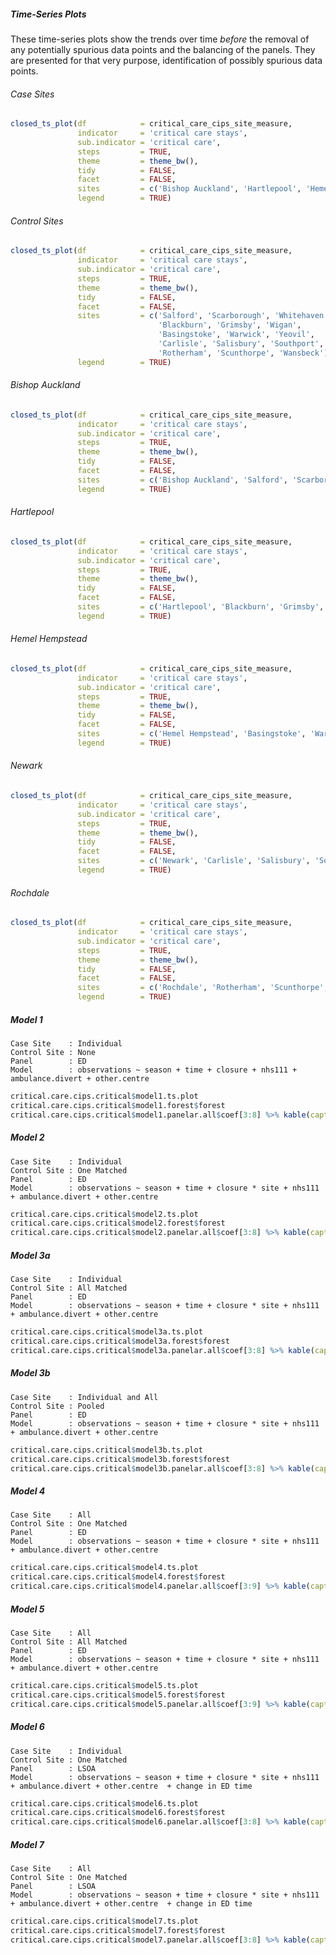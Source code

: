 ##### Time-Series Plots

These time-series plots show the trends over time *before* the removal of any potentially spurious data points and the balancing of the panels.  They are presented for that very purpose, identification of possibly spurious data points.

###### Case Sites

```r
closed_ts_plot(df            = critical_care_cips_site_measure,
               indicator     = 'critical care stays',
               sub.indicator = 'critical care',
               steps         = TRUE,
               theme         = theme_bw(),
               tidy          = FALSE,
               facet         = FALSE,
               sites         = c('Bishop Auckland', 'Hartlepool', 'Hemel Hempstead', 'Newark', 'Rochdale'),
               legend        = TRUE)
```

###### Control Sites

```r
closed_ts_plot(df            = critical_care_cips_site_measure,
               indicator     = 'critical care stays',
               sub.indicator = 'critical care',
               steps         = TRUE,
               theme         = theme_bw(),
               tidy          = FALSE,
               facet         = FALSE,
               sites         = c('Salford', 'Scarborough', 'Whitehaven',
                                 'Blackburn', 'Grimsby', 'Wigan',
                                 'Basingstoke', 'Warwick', 'Yeovil',
                                 'Carlisle', 'Salisbury', 'Southport',
                                 'Rotherham', 'Scunthorpe', 'Wansbeck'),
               legend        = TRUE)
```

###### Bishop Auckland

```r
closed_ts_plot(df            = critical_care_cips_site_measure,
               indicator     = 'critical care stays',
               sub.indicator = 'critical care',
               steps         = TRUE,
               theme         = theme_bw(),
               tidy          = FALSE,
               facet         = FALSE,
               sites         = c('Bishop Auckland', 'Salford', 'Scarborough', 'Whitehaven'),
               legend        = TRUE)
```

###### Hartlepool

```r
closed_ts_plot(df            = critical_care_cips_site_measure,
               indicator     = 'critical care stays',
               sub.indicator = 'critical care',
               steps         = TRUE,
               theme         = theme_bw(),
               tidy          = FALSE,
               facet         = FALSE,
               sites         = c('Hartlepool', 'Blackburn', 'Grimsby', 'Wigan'),
               legend        = TRUE)
```

###### Hemel Hempstead

```r
closed_ts_plot(df            = critical_care_cips_site_measure,
               indicator     = 'critical care stays',
               sub.indicator = 'critical care',
               steps         = TRUE,
               theme         = theme_bw(),
               tidy          = FALSE,
               facet         = FALSE,
               sites         = c('Hemel Hempstead', 'Basingstoke', 'Warwick', 'Yeovil'),
               legend        = TRUE)
```

###### Newark

```r
closed_ts_plot(df            = critical_care_cips_site_measure,
               indicator     = 'critical care stays',
               sub.indicator = 'critical care',
               steps         = TRUE,
               theme         = theme_bw(),
               tidy          = FALSE,
               facet         = FALSE,
               sites         = c('Newark', 'Carlisle', 'Salisbury', 'Southport'),
               legend        = TRUE)
```

###### Rochdale

```r
closed_ts_plot(df            = critical_care_cips_site_measure,
               indicator     = 'critical care stays',
               sub.indicator = 'critical care',
               steps         = TRUE,
               theme         = theme_bw(),
               tidy          = FALSE,
               facet         = FALSE,
               sites         = c('Rochdale', 'Rotherham', 'Scunthorpe', 'Wansbeck'),
               legend        = TRUE)
```

##### Model 1
`Case Site    : Individual`\
`Control Site : None`\
`Panel        : ED`\
`Model        : observations ~ season + time + closure + nhs111 + ambulance.divert + other.centre `\

```r
critical.care.cips.critical$model1.ts.plot
critical.care.cips.critical$model1.forest$forest
critical.care.cips.critical$model1.panelar.all$coef[3:8] %>% kable(caption = critical.care.cips.critical$model1.panelar.all$caption)
```

##### Model 2

`Case Site    : Individual`\
`Control Site : One Matched`\
`Panel        : ED`\
`Model        : observations ~ season + time + closure * site + nhs111 + ambulance.divert + other.centre `\

```r
critical.care.cips.critical$model2.ts.plot
critical.care.cips.critical$model2.forest$forest
critical.care.cips.critical$model2.panelar.all$coef[3:8] %>% kable(caption = critical.care.cips.critical$model2.panelar.all$caption)
```

##### Model 3a

`Case Site    : Individual`\
`Control Site : All Matched`\
`Panel        : ED`\
`Model        : observations ~ season + time + closure * site + nhs111 + ambulance.divert + other.centre `\

```r
critical.care.cips.critical$model3a.ts.plot
critical.care.cips.critical$model3a.forest$forest
critical.care.cips.critical$model3a.panelar.all$coef[3:8] %>% kable(caption = critical.care.cips.critical$model3a.panelar.all$caption)
```

##### Model 3b

`Case Site    : Individual and All`\
`Control Site : Pooled`\
`Panel        : ED`\
`Model        : observations ~ season + time + closure * site + nhs111 + ambulance.divert + other.centre`\

```r
critical.care.cips.critical$model3b.ts.plot
critical.care.cips.critical$model3b.forest$forest
critical.care.cips.critical$model3b.panelar.all$coef[3:8] %>% kable(caption = critical.care.cips.critical$model3b.panelar.all$caption)
```


##### Model 4

`Case Site    : All`\
`Control Site : One Matched`\
`Panel        : ED`\
`Model        : observations ~ season + time + closure * site + nhs111 + ambulance.divert + other.centre `\

```r
critical.care.cips.critical$model4.ts.plot
critical.care.cips.critical$model4.forest$forest
critical.care.cips.critical$model4.panelar.all$coef[3:9] %>% kable(caption = critical.care.cips.critical$model4.panelar.all$caption)
```

##### Model 5

`Case Site    : All`\
`Control Site : All Matched`\
`Panel        : ED`\
`Model        : observations ~ season + time + closure * site + nhs111 + ambulance.divert + other.centre `\


```r
critical.care.cips.critical$model5.ts.plot
critical.care.cips.critical$model5.forest$forest
critical.care.cips.critical$model5.panelar.all$coef[3:9] %>% kable(caption = critical.care.cips.critical$model5.panelar.all$caption)
```

##### Model 6

`Case Site    : Individual`\
`Control Site : One Matched`\
`Panel        : LSOA`\
`Model        : observations ~ season + time + closure * site + nhs111 + ambulance.divert + other.centre  + change in ED time`\

```r
critical.care.cips.critical$model6.ts.plot
critical.care.cips.critical$model6.forest$forest
critical.care.cips.critical$model6.panelar.all$coef[3:8] %>% kable(caption = critical.care.cips.critical$model6.panelar.all$caption)
```

##### Model 7

`Case Site    : All`\
`Control Site : One Matched`\
`Panel        : LSOA`\
`Model        : observations ~ season + time + closure * site + nhs111 + ambulance.divert + other.centre  + change in ED time`\

```r
critical.care.cips.critical$model7.ts.plot
critical.care.cips.critical$model7.forest$forest
critical.care.cips.critical$model7.panelar.all$coef[3:8] %>% kable(caption = critical.care.cips.critical$model7.panelar.all$caption)
```
